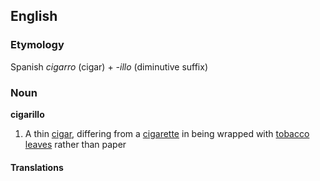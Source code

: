==English==

===Etymology===

Spanish ''cigarro'' (cigar) + ''-illo'' (diminutive suffix)

===Noun===
'''cigarillo'''

# A thin [[cigar]], differing from a [[cigarette]] in being wrapped with [[tobacco]] [[leave]]s rather than paper

====Translations====